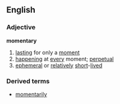 ==English==

===Adjective===
'''momentary'''
# [[lasting]] for only a [[moment]]
# [[happening]] at [[every]] moment; [[perpetual]]
# [[ephemeral]] or [[relatively]] [[short]]-[[lived]]

===Derived terms===
*[[momentarily]]